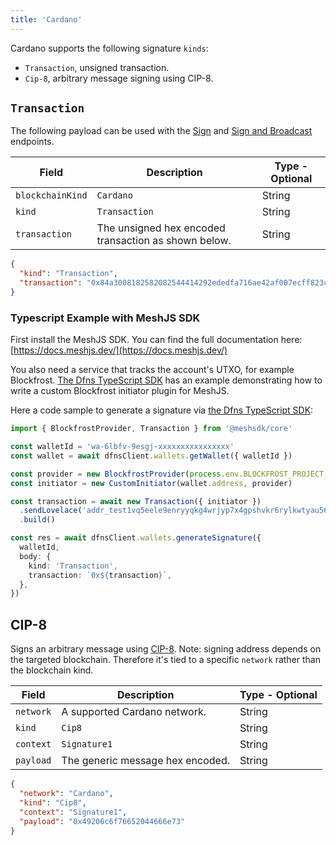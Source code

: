 ```yaml
---
title: 'Cardano'
---
```


Cardano supports the following signature `kinds`:

* `Transaction`, unsigned transaction.
* `Cip-8`, arbitrary message signing using CIP-8.

## `Transaction`

The following payload can be used with the
[Sign](/api-reference/keys/generate-signature) and
[Sign and Broadcast](/api-reference/wallets/broadcast-transaction) endpoints.

| Field            | Description                                          | Type - Optional |
| ---------------- | ---------------------------------------------------- | --------------- |
| `blockchainKind` | `Cardano`                                            | String          |
| `kind`           | `Transaction`                                        | String          |
| `transaction`    | The unsigned hex encoded transaction as shown below. | String          |

```json
{
  "kind": "Transaction",
  "transaction": "0x84a3008182582082544414292ededfa716ae42af007ecff823c58796cb9ba60330699fb4d55d7901018282581d60112f2721059581f2a8f9986638359b83c567a61d5486ed0e16c818621a000cf4ae82581d60112f2721059581f2a8f9986638359b83c567a61d5486ed0e16c818621b0000000253db20cd021a00028785a0f5f6"
}
```

### Typescript Example with MeshJS SDK <a href="#typescript-example" id="typescript-example"></a>

First install the MeshJS SDK. You can find the full documentation here: [https://docs.meshjs.dev/](https://docs.meshjs.dev/)

You also need a service that tracks the account's UTXO, for example Blockfrost. [The Dfns TypeScript SDK](https://github.com/dfns/dfns-sdk-ts) has an example demonstrating how to write a custom Blockfrost initiator plugin for MeshJS.

Here a code sample to generate a signature via [the Dfns TypeScript SDK](https://github.com/dfns/dfns-sdk-ts):

```typescript
import { BlockfrostProvider, Transaction } from '@meshsdk/core'

const walletId = 'wa-6lbfv-9esgj-xxxxxxxxxxxxxxxx'
const wallet = await dfnsClient.wallets.getWallet({ walletId })

const provider = new BlockfrostProvider(process.env.BLOCKFROST_PROJECT_ID!)
const initiator = new CustomInitiator(wallet.address, provider)

const transaction = await new Transaction({ initiator })
  .sendLovelace('addr_test1vq5eele9enryyqkg4wrjyp7x4gpshvkr6rylkwtyau56g3qgrcks9', '1000000')
  .build()

const res = await dfnsClient.wallets.generateSignature({
  walletId,
  body: {
    kind: 'Transaction',
    transaction: `0x${transaction}`,
  },
})
```


## CIP-8

Signs an arbitrary message using [CIP-8](https://cips.cardano.org/cip/CIP-0008). Note: signing address depends on the targeted blockchain. Therefore it's tied to a specific `network` rather than the blockchain kind.

| Field     | Description                      | Type - Optional |
| --------- | -------------------------------- | --------------- |
| `network` | A supported Cardano network.     | String          |
| `kind`    | `Cip8`                           | String          |
| `context` | `Signature1`                     | String          |
| `payload` | The generic message hex encoded. | String          |

```json
{
  "network": "Cardano",
  "kind": "Cip8",
  "context": "Signature1",
  "payload": "0x49206c6f76652044666e73"
}
```

